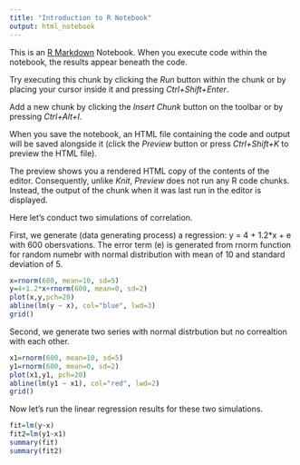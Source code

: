 ```yaml
---
title: "Introduction to R Notebook"
output: html_notebook
---
```


This is an [R Markdown](http://rmarkdown.rstudio.com) Notebook. When you execute code within the notebook, the results appear beneath the code. 

Try executing this chunk by clicking the *Run* button within the chunk or by placing your cursor inside it and pressing *Ctrl+Shift+Enter*. 

Add a new chunk by clicking the *Insert Chunk* button on the toolbar or by pressing *Ctrl+Alt+I*.

When you save the notebook, an HTML file containing the code and output will be saved alongside it (click the *Preview* button or press *Ctrl+Shift+K* to preview the HTML file).

The preview shows you a rendered HTML copy of the contents of the editor. Consequently, unlike *Knit*, *Preview* does not run any R code chunks. Instead, the output of the chunk when it was last run in the editor is displayed.

Here let's conduct two simulations of correlation.

First, we generate (data generating process) a regression: y = 4 + 1.2*x + e with 600 obersvations. The error term (e) is generated from rnorm function for random numebr with normal distribution with mean of 10 and standard deviation of 5.

```r
x=rnorm(600, mean=10, sd=5)
y=4+1.2*x+rnorm(600, mean=0, sd=2)
plot(x,y,pch=20)
abline(lm(y ~ x), col="blue", lwd=3)
grid()
```

Second, we generate two series with normal distrbution but no correaltion with each other.

```r
x1=rnorm(600, mean=10, sd=5)
y1=rnorm(600, mean=0, sd=2)
plot(x1,y1, pch=20)
abline(lm(y1 ~ x1), col="red", lwd=2)
grid()
```

Now let's run the linear regression results for these two simulations.

```r
fit=lm(y~x)
fit2=lm(y1~x1)
summary(fit)
summary(fit2)
```

